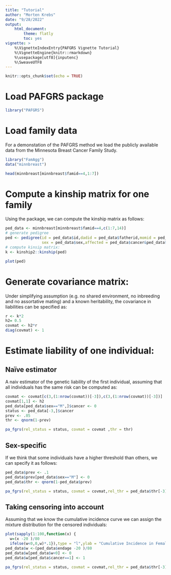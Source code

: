 ```yaml
---
title: "Tutorial"
author: "Morten Krebs"
date: "9/28/2022"
output: 
    html_document:
        theme: flatly
        toc: yes
vignette: >
    %\VignetteIndexEntry{PAFGRS Vignette Tutorial}
    %\VignetteEngine{knitr::rmarkdown}
    %\usepackage[utf8]{inputenc}
    %\SweaveUTF8
---
```


```r
knitr::opts_chunk$set(echo = TRUE)
```

# Load PAFGRS package

```r
library("PAFGRS")
```

# Load family data
For a demonstation of the PAFGRS method we load the publicly available data from the Minnesota Breast Cancer Family Study.
```r
library("FamAgg")
data("minnbreast")

head(minnbreast[minnbreast$famid==4,1:7])
```

# Compute a kinship matrix for one family
Using the \code{kinship2} package, we can compute the kinship matrix as follows: 

```r
ped_data <- minnbreast[minnbreast$famid==4,c(1:7,14)]
# generate pedigree
ped <- pedigree(id = ped_data$id,dadid = ped_data$fatherid,momid = ped_data$motherid,
                sex = ped_data$sex,affected = ped_data$cancer&ped_data$sex=="F", status=)
# compute kinsip matrix: 
k <- kinship2::kinship(ped)

plot(ped)
```


# Generate covariance matrix:
Under simplifying assumption (e.g. no shared environment, no inbreeding and no assortative mating) and a known heritability, the covariance in liabilities can be specified as: 
```r
r <- k*2
h2= 0.5 
covmat <- h2*r 
diag(covmat) <- 1
```

# Estimate liability of one individual:
## Naïve estimator 
A naiv estimator of the genetic liability of the first individual, assuming that all individuals has the same risk can be computed as:
```r
covmat <- covmat[c(3,(1:nrow(covmat))[-3]),c(3,(1:nrow(covmat))[-3])]
covmat[1,1] <- h2 
ped_data[ped_data$sex=="M",]$cancer <- 0 
status <- ped_data[-3,]$cancer
prev <- .05
thr <- qnorm(1-prev)

pa_fgrs(rel_status = status, covmat = covmat ,thr = thr)
```

## Sex-specific 
If we think that some individuals have a higher threshold than others, we can specify it as follows:
```r
ped_data$prev <- .1
ped_data$prev[ped_data$sex=="M"] <- 0
ped_data$thr <- qnorm(1-ped_data$prev)

pa_fgrs(rel_status = status, covmat = covmat,rel_thr = ped_data$thr[-3])
```

## Taking censoring into account 
Assuming that we know the cumulative incidence curve we can assign the mixture distribution for the censored individuals:

```r
plot(sapply(1:100,function(x) {
  w=(x -20 )/80
  ifelse(w<0,0,w)*.1}),type = "l",ylab = "Cumulative Incidence in Females",xlab = "Age")
ped_data$w <-(ped_data$endage -20 )/80
ped_data$w[ped_data$w<0] <- 0
ped_data$w[ped_data$cancer==1] <- 1

pa_fgrs(rel_status = status, covmat = covmat,rel_thr = ped_data$thr[-3],rel_w = ped_data$w[-3])
```
